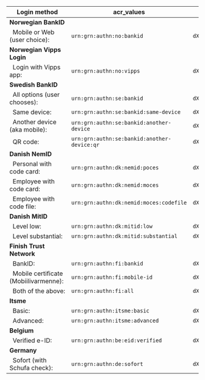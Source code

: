 | **Login method** | **acr_values** | **base64 encoded** |
| --- | --- | --- |
| **Norwegian BankID** |
| &nbsp;&nbsp;Mobile or Web (user choice):&nbsp;         | `urn:grn:authn:no:bankid` | `dXJuOmdybjphdXRobjpubzpiYW5raWQ=` |
| **Norwegian Vipps Login** |
| &nbsp;&nbsp;Login with Vipps app:&nbsp;                | `urn:grn:authn:no:vipps` | `dXJuOmdybjphdXRobjpubzp2aXBwcw==` |
| **Swedish BankID** |
| &nbsp;&nbsp;All options (user chooses):&nbsp;          | `urn:grn:authn:se:bankid` | `dXJuOmdybjphdXRobjpzZTpiYW5raWQ=` |
| &nbsp;&nbsp;Same device:                               | `urn:grn:authn:se:bankid:same-device` | `dXJuOmdybjphdXRobjpzZTpiYW5raWQ6c2FtZS1kZXZpY2U=` |
| &nbsp;&nbsp;Another device (aka mobile):&nbsp;         | `urn:grn:authn:se:bankid:another-device` | `dXJuOmdybjphdXRobjpzZTpiYW5raWQ6YW5vdGhlci1kZXZpY2U=` |
| &nbsp;&nbsp;QR code:&nbsp;                             | `urn:grn:authn:se:bankid:another-device:qr` | `dXJuOmdybjphdXRobjpzZTpiYW5raWQ6YW5vdGhlci1kZXZpY2U6cXI=` |
| **Danish NemID** |
| &nbsp;&nbsp;Personal with code card:&nbsp;             | `urn:grn:authn:dk:nemid:poces` | `dXJuOmdybjphdXRobjpkazpuZW1pZDpwb2Nlcw==` |
| &nbsp;&nbsp;Employee with code card:&nbsp;             | `urn:grn:authn:dk:nemid:moces` | `dXJuOmdybjphdXRobjpkazpuZW1pZDptb2Nlcw==` |
| &nbsp;&nbsp;Employee with code file:&nbsp;             | `urn:grn:authn:dk:nemid:moces:codefile` | `dXJuOmdybjphdXRobjpkazpuZW1pZDptb2Nlczpjb2RlZmlsZQ==` |
| **Danish MitID** |
| &nbsp;&nbsp;Level low:&nbsp;                           | `urn:grn:authn:dk:mitid:low` | `dXJuOmdybjphdXRobjpkazptaXRpZDpsb3c=` |
| &nbsp;&nbsp;Level substantial:&nbsp;                   | `urn:grn:authn:dk:mitid:substantial` | `dXJuOmdybjphdXRobjpkazptaXRpZDpzdWJzdGFudGlhbA==` |
| **Finish Trust Network** |
| &nbsp;&nbsp;BankID:                                    |`urn:grn:authn:fi:bankid` | `dXJuOmdybjphdXRobjpmaTpiYW5raWQ=` |
| &nbsp;&nbsp;Mobile certificate (Mobiilivarmenne):&nbsp;|`urn:grn:authn:fi:mobile-id` | `dXJuOmdybjphdXRobjpmaTptb2JpbGUtaWQ=` |
| &nbsp;&nbsp;Both of the above:                         |`urn:grn:authn:fi:all` | `dXJuOmdybjphdXRobjpmaTphbGw=` |
| **Itsme** |
| &nbsp;&nbsp;Basic:&nbsp;                               | `urn:grn:authn:itsme:basic` | `dXJuOmdybjphdXRobjppdHNtZTpiYXNpYw==` |
| &nbsp;&nbsp;Advanced:&nbsp;                            | `urn:grn:authn:itsme:advanced` | `dXJuOmdybjphdXRobjppdHNtZTphZHZhbmNlZA==` |
| **Belgium** |
| &nbsp;&nbsp;Verified e-ID:&nbsp;                       | `urn:grn:authn:be:eid:verified` | `dXJuOmdybjphdXRobjpiZTplaWQ6dmVyaWZpZWQ=` |
| **Germany** |
| &nbsp;&nbsp;Sofort (with Schufa check):&nbsp;          | `urn:grn:authn:de:sofort` | `dXJuOmdybjphdXRobjpkZTpzb2ZvcnQ=` |
